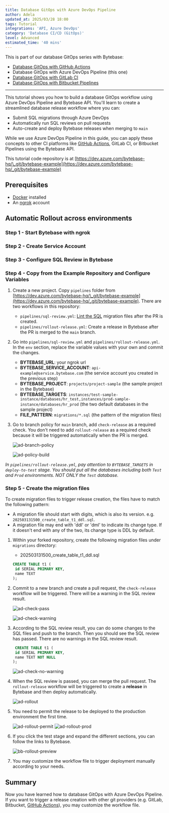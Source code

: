```yaml
---
title: Database GitOps with Azure DevOps Pipeline
author: Adela
updated_at: 2025/03/28 18:00
tags: Tutorial
integrations: 'API, Azure DevOps'
category: 'Database CI/CD (GitOps)'
level: Advanced
estimated_time: '40 mins'
---
```



This is part of our database GitOps series with Bytebase:

- [Database GitOps with GitHub Actions](/tutorials/gitops-github-workflow)
- Database GitOps with Azure DevOps Pipeline (this one)
- [Database GitOps with GitLab CI](/tutorials/gitops-gitlab-workflow)
- [Database GitOps with Bitbucket Pipelines](/tutorials/gitops-bitbucket-workflow)

---

This tutorial shows you how to build a database GitOps workflow using Azure DevOps Pipeline and Bytebase API. You'll learn to create a streamlined database release workflow where you can:

- Submit SQL migrations through Azure DevOps
- Automatically run SQL reviews on pull requests
- Auto-create and deploy Bytebase releases when merging to `main`

While we use Azure DevOps Pipeline in this guide, you can apply these concepts to other CI platforms like [GitHub Actions](/tutorials/gitops-github-workflow), GitLab CI, or Bitbucket Pipelines using the Bytebase API.

This tutorial code repository is at [https://dev.azure.com/bytebase-hq/\_git/bytebase-example](https://dev.azure.com/bytebase-hq/_git/bytebase-example)

## Prerequisites

- [Docker](https://www.docker.com/) installed
- An [ngrok](https://ngrok.com/) account

## Automatic Rollout across environments

### Step 1 - Start Bytebase with ngrok

<StartWithNgrok />

### Step 2 - Create Service Account

<CreateServiceAccountGitOps />

### Step 3 - Configure SQL Review in Bytebase

<ConfigSQLReview />

### Step 4 - Copy from the Example Repository and Configure Variables

1. Create a new project. Copy `pipelines` folder from [https://dev.azure.com/bytebase-hq/\_git/bytebase-example](https://dev.azure.com/bytebase-hq/_git/bytebase-example). There are two workflows in this repository:

   - `pipelines/sql-review.yml`: [Lint the SQL](/sql-review/review-policy/) migration files after the PR is created.
   - `pipelines/rollout-release.yml`: Create a release in Bytebase after the PR is merged to the `main` branch.

1. Go into `pipelines/sql-review.yml` and `pipelines/rollout-release.yml`. In the `env` section, replace the variable values with your own and commit the changes.

   - **BYTEBASE_URL**: your ngrok url
   - **BYTEBASE_SERVICE_ACCOUNT**: `api-example@service.bytebase.com` (the service account you created in the previous step)
   - **BYTEBASE_PROJECT**: `projects/project-sample` (the sample project in the Bytebase)
   - **BYTEBASE_TARGETS**: `instances/test-sample-instance/databases/hr_test,instances/prod-sample-instance/databases/hr_prod` (the two default databases in the sample project)
   - **FILE_PATTERN**: `migrations/*.sql` (the pattern of the migration files)

1. Go to branch policy for `main` branch, add `check-release` as a required check. You don't need to add `rollout-release` as a required check because it will be triggered automatically when the PR is merged.

   ![ad-branch-policy](/content/docs/tutorials/gitops-azure-devops-workflow/ad-branch-policy.webp)

   ![ad-policy-build](/content/docs/tutorials/gitops-azure-devops-workflow/ad-policy-build.webp)

_In `pipelines/rollout-release.yml`, pay attention to `BYTEBASE_TARGETS` in `deploy-to-test` stage. You should put all the databases including both `Test` and `Prod` environments. NOT ONLY the `Test` database._

### Step 5 - Create the migration files

To create migration files to trigger release creation, the files have to match the following pattern:

- A migration file should start with digits, which is also its version. e.g. `202503131500_create_table_t1_ddl.sql`.
- A migration file may end with 'ddl' or 'dml' to indicate its change type. If it doesn't end with any of the two, its change type is DDL by default.

1. Within your forked repository, create the following migration files under `migrations` directory:

   - 202503131500_create_table_t1_ddl.sql

   ```sql
   CREATE TABLE t1 (
    id SERIAL PRIMARY KEY,
    name TEXT
   );
   ```

1. Commit to a new branch and create a pull request, the `check-release` workflow will be triggered. There will be a warning in the SQL review result.

   ![ad-check-pass](/content/docs/tutorials/gitops-azure-devops-workflow/ad-check-pass.webp)

   ![ad-check-warning](/content/docs/tutorials/gitops-azure-devops-workflow/ad-check-warning.webp)

1. According to the SQL review result, you can do some changes to the SQL files and push to the branch. Then you should see the SQL review has passed. There are no warnings in the SQL review result.

   ```sql
    CREATE TABLE t1 (
    id SERIAL PRIMARY KEY,
    name TEXT NOT NULL
   );
   ```

   ![ad-check-no-warning](/content/docs/tutorials/gitops-azure-devops-workflow/ad-check-no-warning.webp)

1. When the SQL review is passed, you can merge the pull request. The `rollout-release` workflow will be triggered to create a **release** in Bytebase and then deploy automatically.

   ![ad-rollout](/content/docs/tutorials/gitops-azure-devops-workflow/ad-rollout.webp)

1. You need to permit the release to be deployed to the production environment the first time.

   ![ad-rollout-permit](/content/docs/tutorials/gitops-azure-devops-workflow/ad-rollout-permit.webp)
   ![ad-rollout-prod](/content/docs/tutorials/gitops-azure-devops-workflow/ad-rollout-prod.webp)

1. If you click the test stage and expand the different sections, you can follow the links to Bytebase.

   ![bb-rollout-preview](/content/docs/tutorials/gitops-azure-devops-workflow/bb-rollout-preview.webp)

1. You may customize the workflow file to trigger deployment manually according to your needs.

## Summary

Now you have learned how to database GitOps with Azure DevOps Pipeline. If you want to trigger a release creation with other git providers (e.g. GitLab, Bitbucket, [GitHub Actions](/tutorials/gitops-github-workflow)), you may customize the workflow file.
